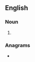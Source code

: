 {{also|saltpans}}
==English==

===Noun===
{{head|en|noun plural form}}

# {{plural of|salt pan|lang=en}}

===Anagrams===
* {{anagrams|en|assplant}}